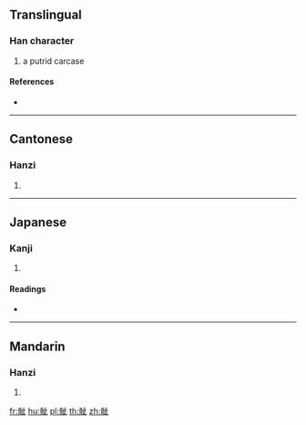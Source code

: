 {{character info/new}}
==Translingual==

===Han character===
{{Han char|rn=188|rad=骨|as=05|sn=15|four=71210|canj=BBYMP}}

# a putrid carcase

====References====
* {{Han ref|kx=1448.350|dkj=45147|dj=1974.380|hdz=74410.140|uh=9AB4|ud=39604|bh=EC6C|bd=60524}}

----

==Cantonese==

===Hanzi===
{{yue-hanzi|jyut=|y=chi3}}

# {{defn|lang=yue|sort=骨05}}

----

==Japanese==

===Kanji===
{{ja-kanji|grade=|rs=骨05}}

# {{defn|lang=ja|sort=骨05}}

====Readings====
* {{ja-readings|on=[[し]] (shi), [[じ]] (ji), [[さい]] (sai), [[じゃ]] (ja)|kun=[[ほね]] (hone)}}

----

==Mandarin==

===Hanzi===
{{cmn-hanzi|pin=[[chī]] ([[chi1]]), [[cī]] ([[ci1]])|wg=ch'ih<sup>1</sup>, tz'u<sup>1</sup>}}

# {{defn|lang=cmn|sort=骨05}}

[[fr:骴]]
[[hu:骴]]
[[pl:骴]]
[[th:骴]]
[[zh:骴]]